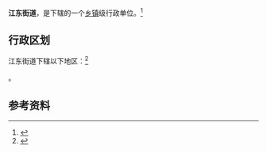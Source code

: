 {{中国乡级行政区|34/05/02/005/000}}

'''江东街道'''，是{{PRC admin/fullname|34/05/02/005/000|3}}下辖的一个[[乡镇|乡镇]]级行政单位。<ref>{{PRC admin/ref sgc|{{PRC admin/parent|34/05/02/005/000}}}}</ref>

== 行政区划 ==

江东街道下辖以下地区：<ref>{{PRC admin/ref sgc|34/05/02/005/000}}</ref>

{{PRC admin/children|34/05/02/005/000}}。

== 参考资料 ==

{{reflist}}

{{行政区划小作品}}
{{PRC admin/navcat|34/05/02/005/000}}